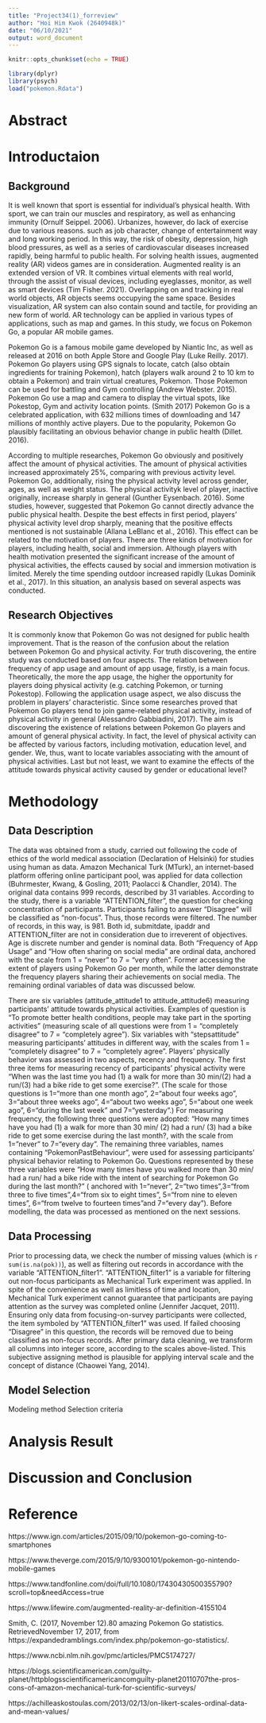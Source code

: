 ```yaml
---
title: "Project34(1)_forreview"
author: "Hoi Him Kwok (2640948k)"
date: "06/10/2021"
output: word_document
---
```


```r
knitr::opts_chunk$set(echo = TRUE)
```

```r
library(dplyr)
library(psych)
load("pokemon.Rdata")
```


# Abstract


# Introductaion

## Background

It is well known that sport is essential for individual's physical health. With sport, we can train our muscles and respiratory, as well as enhancing immunity (Ornulf Seippel. 2006). Urbanizes, however, do lack of exercise due to various reasons. such as job character, change of entertainment way and long working period. In this way, the risk of obesity, depression, high blood pressures, as well as a series of cardiovascular diseases increased rapidly, being harmful to public health. For solving health issues, augmented reality (AR) videos games are in consideration. Augmented reality is an extended version of VR. It combines virtual elements with real world, through the assist of visual devices, including eyeglasses, monitor, as well as smart devices (Tim Fisher. 2021). Overlapping on and tracking in real world objects, AR objects seems occupying the same space. Besides visualization, AR system can also contain sound and tactile, for providing an new form of world. AR technology can be applied in various types of applications, such as map and games. In this study, we focus on Pokemon Go, a popular AR mobile games.

Pokemon Go is a famous mobile game developed by Niantic Inc, as well as released at 2016 on both Apple Store and Google Play (Luke Reilly. 2017). Pokemon Go players using GPS signals to locate, catch (also obtain ingredients for training Pokemon), hatch (players walk around 2 to 10 km to obtain a Pokemon) and train virtual creatures, Pokemon. Those Pokemon can be used for battling and Gym controlling (Andrew Webster. 2015). Pokemon Go use a map and camera to display the virtual spots, like Pokestop, Gym and activity location points. (Smith 2017) Pokemon Go is a celebrated application, with 632 millions times of downloading and 147 millions of monthly active players. Due to the popularity, Pokemon Go plausibly facilitating an obvious behavior change in public health (Dillet. 2016).

According to multiple researches, Pokemon Go obviously and positively affect the amount of physical activities. The amount of physical activities increased approximately 25%, comparing with previous activity level. Pokemon Go, additionally, rising the physical activity level across gender, ages, as well as weight status. The physical activityk level of player, inactive originally, increase sharply in general (Gunther Eysenbach. 2016). Some studies, however, suggested that Pokemon Go cannot directly advance the public physical health. Despite the best effects in first period, players' physical activity level drop sharply, meaning that the positive effects mentioned is not sustainable (Allana LeBlanc et al., 2016). This effect can be related to the motivation of players. There are three kinds of motivation for players, including health, social and immersion. Although players with health motivation presented the significant increase of the amount of physical activities, the effects caused by social and immersion motivation is limited. Merely the time spending outdoor increased rapidly (Lukas Dominik et al., 2017). In this situation, an analysis based on several aspects was conducted.



## Research Objectives

It is commonly know that Pokemon Go was not designed for public health improvement. That is the reason of the confusion about the relation between Pokemon Go and physical activity. For truth discovering, the entire study was conducted based on four aspects. The relation between frequency of app usage and amount of app usage, firstly, is a main focus. Theoretically, the more the app usage, the higher the opportunity for players doing physical activity (e.g. catching Pokemon, or turning Pokestop). Following the application usage aspect, we also discuss the problem in players' characteristic. Since some researches proved that Pokemon Go players tend to join game-related physical activity, instead of physical activity in general (Alessandro Gabbiadini, 2017). The aim is discovering the existence of relations between Pokemon Go players and amount of general physical activity. In fact, the level of physical activity can be affected by various factors, including motivation, education level, and gender. We, thus, want to locate variables associating with the amount of physical activities. Last but not least, we want to examine the effects of the attitude towards physical activity caused by gender or educational level?


# Methodology

## Data Description

The data was obtained from a study, carried out following the code of ethics of the world medical association (Declaration of Helsinki) for studies using human as data. Amazon Mechanical Turk (MTurk), an internet-based platform offering online participant pool, was applied for data collection (Buhrmester, Kwang, & Gosling, 2011; Paolacci & Chandler, 2014). The original data contains 999 records, described by 31 variables. According to the study, there is a variable "ATTENTION_filter", the question for checking concentration of participants. Participants failing to answer "Disagree" will be classified as "non-focus". Thus, those records were filtered. The number of records, in this way, is 981. Both id, submitdate, ipaddr and ATTENTION_filter are not in consideration due to irreverent of objectives. Age is discrete number and gender is nominal data. Both "Frequency of App Usage" and "How often sharing on social media" are ordinal data, anchored with the scale from 1 = "never" to 7 = "very often". Former accessing the extent of players using Pokemon Go per month, while the latter demonstrate the frequency players sharing their achievements on social media. The remaining ordinal variables of data was discussed below.

There are six variables (attitude_attitude1 to attitude_attitude6) measuring participants' attitude towards physical activities. Examples of question is "To promote better health conditions, people may take part in the sporting activities" (measuring scale of all questions were from 1 = "completely disagree" to 7 = "completely agree"). Six variables with "stepsattitude" measuring participants' attitudes in different way, with the scales from 1 = "completely disagree" to 7 = "completely agree". Players' physically behavior was assessed in two aspects, recency and frequency. The first three items for measuring recency of participants' physical activity were "When was the last time you had (1) a walk for more than 30 min/(2) had a run/(3) had a bike ride to get some exercise?". (The scale for those questions is 1="more than one month ago", 2="about four weeks ago", 3="about three weeks ago", 4="about two weeks ago", 5="about  one  week  ago", 6="during  the  last  week" and 7="yesterday".) For measuring frequency, the following three questions were adopted: "How many times have you had (1) a walk for more than 30 min/ (2) had a run/ (3) had a bike ride to get some exercise during the last month?, with the scale from 1="never" to 7="every day". The remaining three variables, names containing "PokemonPastBehaviour", were used for assessing participants' physical behavior relating to Pokemon Go. Questions represented by these three variables were "How many times have you walked more than 30 min/ had a run/ had a bike ride with the intent of searching for Pokemon Go during the last month?" ( anchored with 1="never", 2="two times",3="from three to five times",4="from six to eight times", 5="from nine to eleven times", 6="from twelve to fourteen times"and 7="every day"). Before modelling, the data was processed as mentioned on the next sessions.


## Data Processing

Prior to processing data, we check the number of missing values (which is `r sum(is.na(pok))`), as well as filtering out records in accordance with the variable "ATTENTION_filter1". "ATTENTION_filter1" is a variable for filtering out non-focus participants as Mechanical Turk experiment was applied. In spite of the convenience as well as limitless of time and location, Mechanical Turk experiment cannot guarantee that participants are paying attention as the survey was completed online (Jennifer Jacquet, 2011). Ensuring only data from focusing-on-survey participants were collected, the item symboled by "ATTENTION_filter1"  was used. If failed choosing "Disagree" in this question, the records will be removed due to being classified as non-focus records. After primary data cleaning, we transform all columns into integer score, according to the scales above-listed. This subjective assigning method is plausible for applying interval scale and the concept of distance (Chaowei Yang, 2014).


## Model Selection
Modeling method
Selection criteria


# Analysis Result



# Discussion and Conclusion





# Reference

https://www.ign.com/articles/2015/09/10/pokemon-go-coming-to-smartphones

https://www.theverge.com/2015/9/10/9300101/pokemon-go-nintendo-mobile-games

https://www.tandfonline.com/doi/full/10.1080/17430430500355790?scroll=top&needAccess=true

https://www.lifewire.com/augmented-reality-ar-definition-4155104

Smith, C. (2017, November 12).80 amazing Pokemon Go statistics. RetrievedNovember 17, 2017, from https://expandedramblings.com/index.php/pokemon-go-statistics/.

https://www.ncbi.nlm.nih.gov/pmc/articles/PMC5174727/

https://blogs.scientificamerican.com/guilty-planet/httpblogsscientificamericancomguilty-planet20110707the-pros-cons-of-amazon-mechanical-turk-for-scientific-surveys/

https://achilleaskostoulas.com/2013/02/13/on-likert-scales-ordinal-data-and-mean-values/